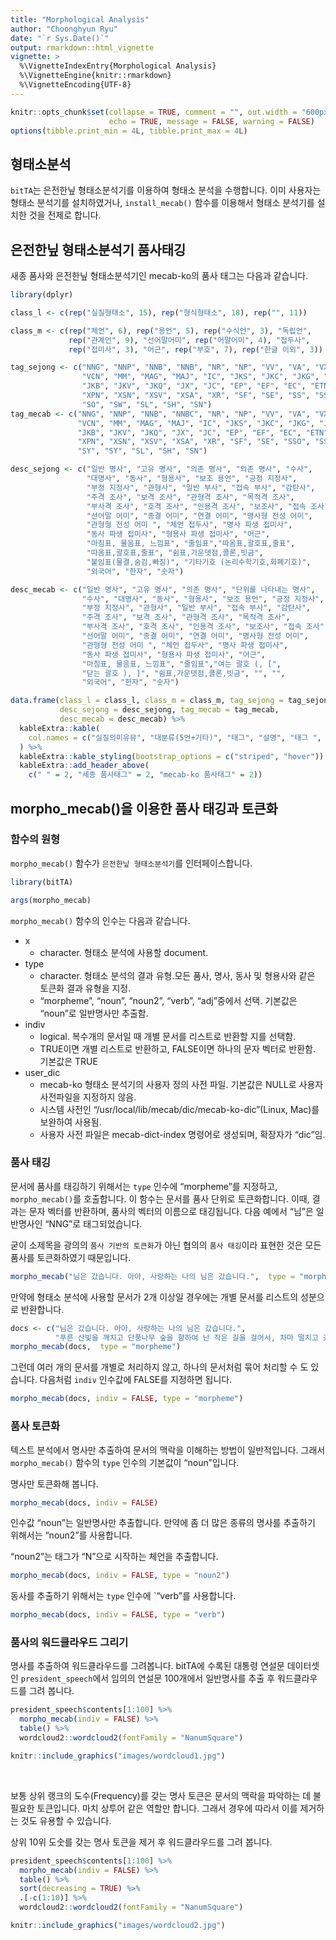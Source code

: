 ```yaml
---
title: "Morphological Analysis"
author: "Choonghyun Ryu"
date: "`r Sys.Date()`"
output: rmarkdown::html_vignette
vignette: >
  %\VignetteIndexEntry{Morphological Analysis}
  %\VignetteEngine{knitr::rmarkdown}
  %\VignetteEncoding{UTF-8}
---
```


```r
knitr::opts_chunk$set(collapse = TRUE, comment = "", out.width = "600px", dpi = 70,
                      echo = TRUE, message = FALSE, warning = FALSE)
options(tibble.print_min = 4L, tibble.print_max = 4L)
```

## 형태소분석

`bitTA`는 은전한닢 형태소분석기를 이용하여 형태소 분석을 수행합니다. 이미 사용자는 형태소 분석기를 설치하였거나,
`install_mecab()` 함수를 이용해서 형태소 분석기를 설치한 것을 전제로 합니다.

## 은전한닢 형태소분석기 품사태깅

새종 품사와 은전한닢 형태소분석기인 mecab-ko의 품사 태그는 다음과 같습니다.

```r
library(dplyr)

class_l <- c(rep("실질형태소", 15), rep("형식형태소", 18), rep("", 11))

class_m <- c(rep("체언", 6), rep("용언", 5), rep("수식언", 3), "독립언",
             rep("관계언", 9), "선어말어미", rep("어말어미", 4), "접두사",
             rep("접미사", 3), "어근", rep("부호", 7), rep("한글 이외", 3))

tag_sejong <- c("NNG", "NNP", "NNB", "NNB", "NR", "NP", "VV", "VA", "VX", "VCP", 
                "VCN", "MM", "MAG", "MAJ", "IC", "JKS", "JKC", "JKG", "JKO", 
                "JKB", "JKV", "JKQ", "JX", "JC", "EP", "EF", "EC", "ETN", "ETM", 
                "XPN", "XSN", "XSV", "XSA", "XR", "SF", "SE", "SS", "SS", "SP", 
                "SO", "SW", "SL", "SH", "SN")
tag_mecab <- c("NNG", "NNP", "NNB", "NNBC", "NR", "NP", "VV", "VA", "VX", "VCP", 
               "VCN", "MM", "MAG", "MAJ", "IC", "JKS", "JKC", "JKG", "JKO", 
               "JKB", "JKV", "JKQ", "JX", "JC", "EP", "EF", "EC", "ETN", "ETM", 
               "XPN", "XSN", "XSV", "XSA", "XR", "SF", "SE", "SSO", "SSC", "SP", 
               "SY", "SY", "SL", "SH", "SN")

desc_sejong <- c("일반 명사", "고유 명사", "의존 명사", "의존 명사", "수사", 
                 "대명사", "동사", "형용사", "보조 용언", "긍정 지정사", 
                 "부정 지정사", "관형사", "일반 부사", "접속 부사", "감탄사", 
                 "주격 조사", "보격 조사", "관형격 조사", "목적격 조사", 
                 "부사격 조사", "호격 조사", "인용격 조사", "보조사", "접속 조사", 
                 "선어말 어미", "종결 어미", "연결 어미", "명사형 전성 어미", 
                 "관형형 전성 어미 ", "체언 접두사", "명사 파생 접미사", 
                 "동사 파생 접미사", "형용사 파생 접미사", "어근", 
                 "마침표, 물음표, 느낌표", "줄임표","따옴표,괄호표,줄표", 
                 "따옴표,괄호표,줄표", "쉼표,가운뎃점,콜론,빗금", 
                 "붙임표(물결,숨김,빠짐)", "기타기호 (논리수학기호,화폐기호)", 
                 "외국어", "한자", "숫자")

desc_mecab <- c("일반 명사", "고유 명사", "의존 명사", "단위를 나타내는 명사", 
                "수사", "대명사", "동사", "형용사", "보조 용언", "긍정 지정사", 
                "부정 지정사", "관형사", "일반 부사", "접속 부사", "감탄사", 
                "주격 조사", "보격 조사", "관형격 조사", "목적격 조사", 
                "부사격 조사", "호격 조사", "인용격 조사", "보조사", "접속 조사", 
                "선어말 어미", "종결 어미", "연결 어미", "명사형 전성 어미", 
                "관형형 전성 어미 ", "체언 접두사", "명사 파생 접미사", 
                "동사 파생 접미사", "형용사 파생 접미사", "어근", 
                "마침표, 물음표, 느낌표", "줄임표","여는 괄호 (, [", 
                "닫는 괄호 ), ]", "쉼표,가운뎃점,콜론,빗금", "", "", 
                "외국어", "한자", "숫자")

data.frame(class_l = class_l, class_m = class_m, tag_sejong = tag_sejong,
           desc_sejong = desc_sejong, tag_mecab = tag_mecab, 
           desc_mecab = desc_mecab) %>% 
  kableExtra::kable(
    col.names = c("실질의미유뮤", "대분류(5언+기타)", "태그", "설명", "태그 ", "설명 ")
  ) %>% 
  kableExtra::kable_styling(bootstrap_options = c("striped", "hover")) %>% 
  kableExtra::add_header_above(
    c(" " = 2, "세종 품사태그" = 2, "mecab-ko 품사태그" = 2))
```

## morpho_mecab()을 이용한 품사 태깅과 토큰화

### 함수의 원형

`morpho_mecab()` 함수가 `은전한닢 형태소분석기`를 인터페이스합니다.

```r
library(bitTA)

args(morpho_mecab)
```

`morpho_mecab()` 함수의 인수는 다음과 같습니다.

* x	
  - character. 형태소 분석에 사용할 document.
* type	
  - character. 형태소 분석의 결과 유형.모든 품사, 명사, 동사 및 형용사와 같은 토큰화 결과 유형을 지정. 
  - "morpheme", "noun", "noun2", "verb", "adj"중에서 선택. 기본값은 "noun"로 일반명사만 추출함.
* indiv	
  - logical. 복수개의 문서일 때 개별 문서를 리스트로 반환할 지를 선택함. 
  - TRUE이면 개별 리스트로 반환하고, FALSE이면 하나의 문자 벡터로 반환함. 기본값은 TRUE
* user_dic	
  - mecab-ko 형태소 분석기의 사용자 정의 사전 파일. 기본값은 NULL로 사용자 사전파일을 지정하지 않음. 
  - 시스템 사전인 "/usr/local/lib/mecab/dic/mecab-ko-dic"(Linux, Mac)를 보완하여 사용됨. 
  - 사용자 사전 파일은 mecab-dict-index 명령어로 생성되며, 확장자가 "dic"임.

### 품사 태깅

문서에 품사를 태깅하기 위해서는 `type` 인수에 "morpheme"를 지정하고, `morpho_mecab()`를 호출합니다. 이 함수는 문서를 품사 단위로 토큰화합니다.
이때, 결과는 문자 벡터를 반환하며, 품사의 벡터의 이름으로 태깅됩니다. 다음 예에서 "님"은 일반명사인 "NNG"로 태그되었습니다.

굳이 소제목을 광의의 `품사 기반의 토큰화`가 아닌 협의의 `품사 태깅`이라 표현한 것은 모든 품사를 토큰화하였기 때문입니다. 

```r
morpho_mecab("님은 갔습니다. 아아, 사랑하는 나의 님은 갔습니다.",  type = "morpheme")
```

만약에 형태소 분석에 사용할 문서가 2개 이상일 경우에는 개별 문서를 리스트의 성분으로 반환합니다.

```r
docs <- c("님은 갔습니다. 아아, 사랑하는 나의 님은 갔습니다.",
          "푸른 산빛을 깨치고 단풍나무 숲을 향하여 난 작은 길을 걸어서, 차마 떨치고 갔습니다.")
morpho_mecab(docs,  type = "morpheme")
```

그런데 여러 개의 문서를 개별로 처리하지 않고, 하나의 문서처럼 묶어 처리할 수 도 있습니다. 
다음처럼 `indiv` 인수값에 FALSE를 지정하면 됩니다.

```r
morpho_mecab(docs, indiv = FALSE, type = "morpheme")
```

### 품사 토큰화

텍스트 분석에서 명사만 추출하여 문서의 맥락을 이해하는 방법이 일반적입니다. 그래서 `morpho_mecab()` 함수의 `type` 인수의 기본값이 "noun"입니다.

명사만 토큰화해 봅니다.

```r
morpho_mecab(docs, indiv = FALSE)
```
인수값 "noun"는 일반명사만 추출합니다. 만약에 좀 더 많은 종류의 명사를 추출하기 위해서는 "noun2"를 사용합니다.

"noun2"는 태그가 "N"으로 시작하는 체언을 추출합니다.

```r
morpho_mecab(docs, indiv = FALSE, type = "noun2")
```

동사를 추출하기 위해서는 `type` 인수에 `"verb"를 사용합니다.

```r
morpho_mecab(docs, indiv = FALSE, type = "verb")
```

### 품사의 워드클라우드 그리기

명사를 추출하여 워드클라우드를 그려봅니다. bitTA에 수록된 대통령 연설문 데이터셋인 `president_speech`에서 임의의 연설문 100개에서 일반명사를 추출 후 워드클라우드를 그려 봅니다.

```r
president_speech$contents[1:100] %>% 
  morpho_mecab(indiv = FALSE) %>% 
  table() %>% 
  wordcloud2::wordcloud2(fontFamily = "NanumSquare")
```

```r
knitr::include_graphics("images/wordcloud1.jpg")
```

<br>

보통 상위 랭크의 도수(Frequency)를 갖는 명사 토큰은 문서의 맥락을 파악하는 데 불필요한 토큰입니다. 마치 상투어 같은 역할만 합니다. 그래서 경우에 따라서 이를 제거하는 것도 유용할 수 있습니다.

상위 10위 도숫를 갖는 명사 토큰을 제거 후 워드클라우드를 그려 봅니다.

```r
president_speech$contents[1:100] %>% 
  morpho_mecab(indiv = FALSE) %>% 
  table() %>% 
  sort(decreasing = TRUE) %>% 
  .[-c(1:10)] %>% 
  wordcloud2::wordcloud2(fontFamily = "NanumSquare")
```

```r
knitr::include_graphics("images/wordcloud2.jpg")
```

